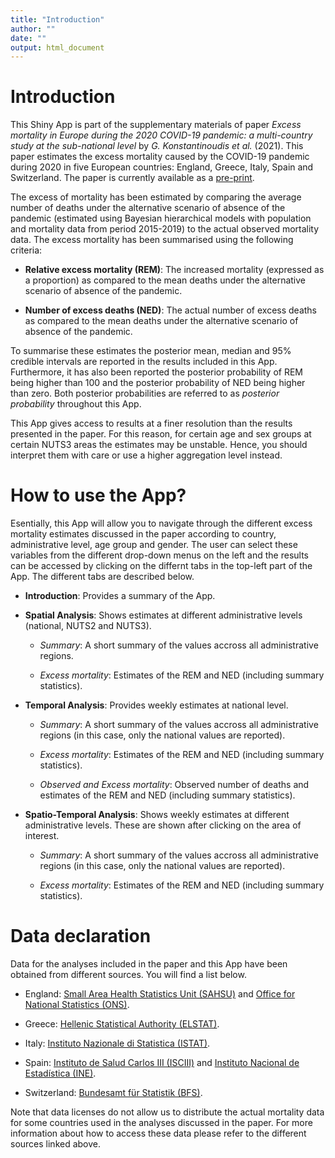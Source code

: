 ```yaml
---
title: "Introduction"
author: ""
date: ""
output: html_document
---
```


# Introduction

This Shiny App is part of the supplementary materials of paper *Excess mortality in Europe during the 2020 COVID-19 pandemic: a multi-country study at the sub-national level* by *G. Konstantinoudis et al.* (2021). This paper estimates the excess mortality caused by the COVID-19 pandemic during 2020 in five European countries: England, Greece, Italy, Spain and Switzerland. The paper is currently available as a [pre-print](). 

The excess of mortality has been estimated by comparing the average number of deaths under the alternative scenario of absence of the pandemic (estimated using Bayesian hierarchical models with population and mortality data from period 2015-2019) to the actual observed mortality data. The excess  mortality has been summarised using the following criteria:

* **Relative excess mortality (REM)**: The increased mortality (expressed as a proportion) as compared to the mean deaths under the alternative scenario of absence of the pandemic.

* **Number of excess deaths (NED)**: The actual number of excess deaths as compared to the mean deaths under the alternative scenario of absence of the pandemic.

To summarise these estimates the posterior mean, median and 95% credible intervals are reported in the results included in this App. Furthermore, it
has also been reported 
the posterior probability of REM being higher than 100 and
the posterior probability of NED being higher than zero. Both posterior probabilities are referred to as *posterior probability* throughout this App.

This App gives access to results at a finer resolution than the results presented in the paper. For this reason, for certain age and sex groups at certain NUTS3 areas the estimates may be unstable. Hence, you should interpret them with care or use a higher aggregation level instead.

# How to use the App?

Esentially, this App will allow you to navigate through the different excess mortality estimates discussed in the paper according to country, administrative level, age group and gender. The user can select these variables from the different drop-down menus on the left and the results can be accessed by clicking on the differnt tabs in the top-left part of the App. The different tabs are described below.


* **Introduction**: Provides a summary of the App.

* **Spatial Analysis**: Shows estimates at different administrative levels (national, NUTS2 and NUTS3).

  * *Summary*: A short summary of the values accross all administrative regions.

  * *Excess mortality*: Estimates of the REM and NED (including summary statistics).

* **Temporal Analysis**: Provides weekly estimates at national level.

  * *Summary*: A short summary of the values accross all administrative regions (in this case, only the national values are reported).

  * *Excess mortality*: Estimates of the REM and NED (including summary statistics).
  * *Observed and Excess mortality*: Observed number of deaths and estimates of the REM and NED (including summary statistics). 


* **Spatio-Temporal Analysis**: Shows weekly estimates at different administrative levels. These are shown after clicking on the area of interest.

  * *Summary*: A short summary of the values accross all administrative regions (in this case, only the national values are reported).

  * *Excess mortality*: Estimates of the REM and NED (including summary statistics).

# Data declaration

Data for the analyses included in the paper and this App have been obtained from different sources. You will find a list below.

* England: [Small Area Health Statistics Unit (SAHSU)](https://www.imperial.ac.uk/school-public-health/epidemiology-and-biostatistics/small-area-health-statistics-unit/) and [Office for National Statistics (ONS)](https://www.ons.gov.uk).

* Greece: [Hellenic Statistical Authority (ELSTAT)](https://www.statistics.gr/en/home/).

* Italy: [Instituto Nazionale di Statistica (ISTAT)](https://www.istat.it/en/).

* Spain: [Instituto de Salud Carlos III (ISCIII)](https://www.isciii.es/Paginas/Inicio.aspx) and [Instituto Nacional de Estadística (INE)](https://www.ine.es).

* Switzerland: [Bundesamt für Statistik (BFS)](https://www.bfs.admin.ch/bfs/de/home.html).

Note that data licenses do not allow us to distribute the actual mortality data for some countries used in the analyses discussed in the paper. For more information about how to access these data please refer to the different sources linked above.

